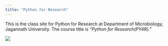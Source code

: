 ```yaml
---
title: "Python for Research"
---
```


This is the class site for Python for Research at Department of Microbiology, Jagannath University. The course title is *"Python for Research(PY4R)."*

![](http://moderndive.netlify.com/images/flowcharts/flowchart/flowchart.002.png)